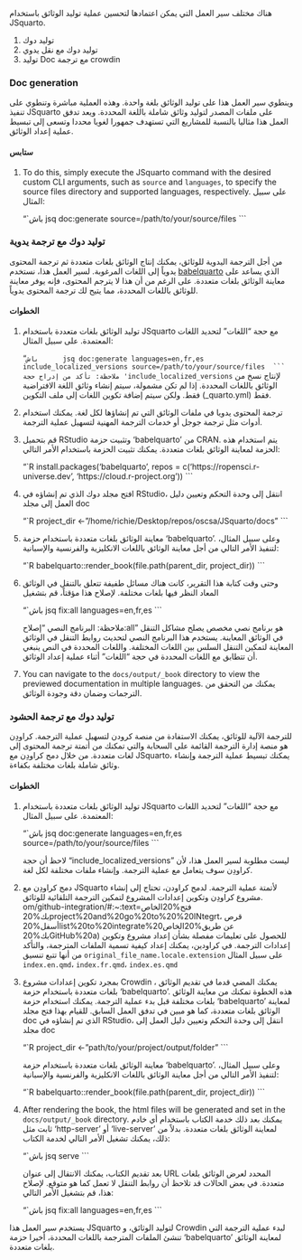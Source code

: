 هناك مختلف سير العمل التي يمكن اعتمادها لتحسين عملية توليد الوثائق باستخدام JSquarto.

1. توليد دوك
2. توليد دوك مع نقل يدوي
3. توليد Doc مع ترجمة crowdin

### Doc generation {#sec-workflows}
وينطوي سير العمل هذا على توليد الوثائق بلغة واحدة. وهذه العملية مباشرة وتنطوي على تنفيذ JSquarto على ملفات المصدر لتوليد وثائق شاملة باللغة المحددة. ويعد تدفق العمل هذا مثاليا بالنسبة للمشاريع التي تستهدف جمهورا لغويا محددا وتسعى إلى تبسيط عملية إعداد الوثائق.

#### ستابس
1. To do this, simply execute the JSquarto command with the desired custom CLI arguments, such as `source` and `languages`, to specify the source files directory and supported languages, respectively. على سبيل المثال:
   
    “`باش
        jsq doc:generate source=/path/to/your/source/files 
    ```

### توليد دوك مع ترجمة يدوية
من أجل الترجمة اليدوية للوثائق، يمكنك إنتاج الوثائق بلغات متعددة ثم ترجمة المحتوى يدوياً إلى اللغات المرغوبة. لسير العمل هذا، نستخدم [babelquarto](https://docs.ropensci.org/babelquarto/) الذي يساعد على معاينة الوثائق بلغات متعددة. على الرغم من أن هذا لا يترجم المحتوى، فإنه يوفر معاينة للوثائق باللغات المحددة، مما يتيح لك ترجمة المحتوى يدوياً.

#### الخطوات
1. توليد الوثائق بلغات متعددة باستخدام JSquarto مع حجة "اللغات" لتحديد اللغات المعتمدة. على سبيل المثال:

    “`باش
        jsq doc:generate languages=en,fr,es include_localized_versions source=/path/to/your/source/files
    ```
ملاحظة: تأكد من إدراج حجة 'include_localized_versions` لإنتاج نسخ من الوثائق باللغات المحددة. إذا لم تكن مشمولة، سيتم إنشاء وثائق اللغة الافتراضية فقط. ولكن سيتم إضافة تكوين اللغات إلى ملف التكوين (_quarto.yml) فقط.

2. ترجمة المحتوى يدويا في ملفات الوثائق التي تم إنشاؤها لكل لغة. يمكنك استخدام أدوات مثل ترجمة جوجل أو خدمات الترجمة المهنية لتسهيل عملية الترجمة.

3. قم بتحميل RStudio وتثبيت حزمة 'babelquarto' من CRAN. يتم استخدام هذه الحزمة لمعاينة الوثائق بلغات متعددة. يمكنك تثبيت الحزمة باستخدام الأمر التالي:
    
    “`R
        install.packages('babelquarto', repos = c('https://ropensci.r-universe.dev', 'https://cloud.r-project.org'))
    ```

4. افتح مجلد دوك الذي تم إنشاؤه في RStudio، انتقل إلى وحدة التحكم وتعيين دليل العمل إلى مجلد doc
   
    “`R
        project_dir <- "/home/richie/Desktop/repos/oscsa/JSquarto/docs"
    ```

5. معاينة الوثائق بلغات متعددة باستخدام حزمة 'babelquarto'. وعلى سبيل المثال، لتنفيذ الأمر التالي من أجل معاينة الوثائق باللغات الانكليزية والفرنسية والإسبانية:
    
    “`R
       babelquarto::render_book(file.path(parent_dir, project_dir))
    ```
6. وحتى وقت كتابة هذا التقرير، كانت هناك مسائل طفيفة تتعلق بالتنقل في الوثائق المعاد النظر فيها بلغات مختلفة. لإصلاح هذا مؤقتاً، قم بتشغيل 
    
    “`باش
        jsq fix:all languages=en,fr,es
    ```

    ملاحظة: البرنامج النصي "إصلاح:all" هو برنامج نصي مخصص يصلح مشاكل التنقل في الوثائق المعاينة. يستخدم هذا البرنامج النصي لتحديث روابط التنقل في الوثائق المعاينة لتمكين التنقل السلس بين اللغات المختلفة. واللغات المحددة في النص ينبغي أن تتطابق مع اللغات المحددة في حجة "اللغات" أثناء عملية إعداد الوثائق.

7. You can navigate to the `docs/output/_book` directory to view the previewed documentation in multiple languages. يمكنك من التحقق من الترجمات وضمان دقة وجودة الوثائق.



### توليد دوك مع ترجمة الحشود
للترجمة الآلية للوثائق، يمكنك الاستفادة من منصة كرودن لتسهيل عملية الترجمة. كراودِن هو منصة إدارة الترجمة القائمة على السحابة والتي تمكنك من أتمتة ترجمة المحتوى إلى لغات متعددة. من خلال دمج كراودِن مع JSquarto، يمكنك تبسيط عملية الترجمة وإنشاء وثائق شاملة بلغات مختلفة بكفاءة.

#### الخطوات
1. توليد الوثائق بلغات متعددة باستخدام JSquarto مع حجة "اللغات" لتحديد اللغات المعتمدة. على سبيل المثال:

    “`باش
        jsq doc:generate languages=en,fr,es source=/path/to/your/source/files
    ```

    لاحظ أن حجة "include_localized_versions" ليست مطلوبة لسير العمل هذا، لأن كراودِن سوف يتعامل مع عملية الترجمة. وإنشاء ملفات مختلفة لكل لغة.

2. دمج كراودِن مع JSquarto لأتمتة عملية الترجمة. لدمج كراودن، تحتاج إلى إنشاء مشروع كراودِن وتكوين إعدادات المشروع لتمكين الترجمة التلقائية للوثائق. om/github-integration/#:~:text=فتح%20الخاص بك%20project%20and%20go%20to%20%20INtegrt، قرص أسفل%20list%20to%20integrate%20عن طريق%20الخاص بك%20GitHub%20a) للحصول على تعليمات مفصلة بشأن إعداد مشروع وتكوين إعدادات الترجمة.
في كراودين، يمكنك إعداد كيفية تسمية الملفات المترجمة، والتأكد من أنها تتبع تنسيق `original_file_name.locale.extension` على سبيل المثال `index.en.qmd`، `index.fr.qmd`، `index.es.qmd`

3. بمجرد تكوين إعدادات مشروع Crowdin ، يمكنك المضي قدما في تقديم الوثائق بلغات متعددة باستخدام حزمة 'babelquarto'. هذه الخطوة تمكنك من معاينة الوثائق بلغات مختلفة قبل بدء عملية الترجمة. يمكنك استخدام حزمة 'babelquarto' لمعاينة الوثائق بلغات متعددة، كما هو مبين في تدفق العمل السابق. للقيام بهذا فتح مجلد doc الذي تم إنشاؤه في RStudio، انتقل إلى وحدة التحكم وتعيين دليل العمل إلى مجلد doc
    
    “`R
        project_dir <- "path/to/your/project/output/folder"
    ```

    معاينة الوثائق بلغات متعددة باستخدام حزمة 'babelquarto'. وعلى سبيل المثال، لتنفيذ الأمر التالي من أجل معاينة الوثائق باللغات الانكليزية والفرنسية والإسبانية:
    
    “`R
       babelquarto::render_book(file.path(parent_dir, project_dir))
    ```

4. After rendering the book, the html files will be generated and set in the `docs/output/_book` directory. يمكنك بعد ذلك خدمة الكتاب باستخدام أي خادم ثابت مثل 'http-server' أو 'live-server' لمعاينة الوثائق بلغات متعددة. بدلاً من ذلك، يمكنك تشغيل الأمر التالي لخدمة الكتاب:
    
    “`باش
        jsq serve
    ```

    بعد تقديم الكتاب، يمكنك الانتقال إلى عنوان URL المحدد لعرض الوثائق بلغات متعددة. في بعض الحالات قد تلاحظ أن روابط التنقل لا تعمل كما هو متوقع. لإصلاح هذا، قم بتشغيل الأمر التالي:
    
    “`باش
        jsq fix:all languages=en,fr,es
    ```

يستخدم سير العمل هذا JSquarto لتوليد الوثائق، و Crowdin لبدء عملية الترجمة التي تنشئ الملفات المترجمة باللغات المحددة، أخيرا حزمة 'babelquarto' لمعاينة الوثائق بلغات متعددة. 




